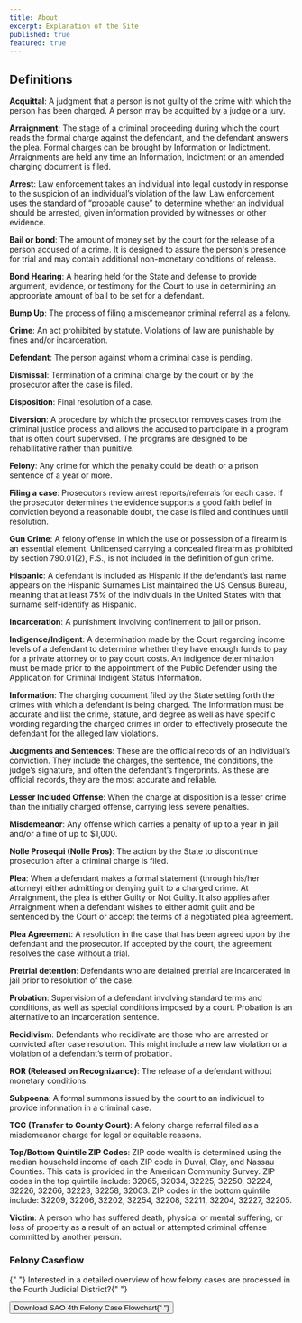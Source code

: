 ```yaml
---
title: About
excerpt: Explanation of the Site
published: true
featured: true
---
```


<Container>


## Definitions

**Acquittal**: A judgment that a person is not guilty of the crime with which the person has been charged. A person may be acquitted by a judge or a jury.

**Arraignment**: The stage of a criminal proceeding during which the court reads the formal charge against the defendant, and the defendant answers the plea. Formal charges can be brought by Information or Indictment. Arraignments are held any time an Information, Indictment or an amended charging document is filed.

**Arrest**: Law enforcement takes an individual into legal custody in response to the suspicion of an individual’s violation of the law. Law enforcement uses the standard of “probable cause” to determine whether an individual should be arrested, given information provided by witnesses or other evidence.

**Bail or bond**: The amount of money set by the court for the release of a person accused of a crime. It is designed to assure the person's presence for trial and may contain additional non-monetary conditions of release.

**Bond Hearing**: A hearing held for the State and defense to provide argument, evidence, or testimony for the Court to use in determining an appropriate amount of bail to be set for a defendant.

**Bump Up**: The process of filing a misdemeanor criminal referral as a felony.

**Crime**: An act prohibited by statute. Violations of law are punishable by fines and/or incarceration.

**Defendant**: The person against whom a criminal case is pending.

**Dismissal**: Termination of a criminal charge by the court or by the prosecutor after the case is filed.

**Disposition**: Final resolution of a case.

**Diversion**: A procedure by which the prosecutor removes cases from the criminal justice process and allows the accused to participate in a program that is often court supervised. The programs are designed to be rehabilitative rather than punitive.

**Felony**: Any crime for which the penalty could be death or a prison sentence of a year or more.

**Filing a case**: Prosecutors review arrest reports/referrals for each case. If the prosecutor determines the evidence supports a good faith belief in conviction beyond a reasonable doubt, the case is filed and continues until resolution.

**Gun Crime**: A felony offense in which the use or possession of a firearm is an essential element. Unlicensed carrying a concealed firearm as prohibited by section 790.01(2), F.S., is not included in the definition of gun crime.

**Hispanic**: A defendant is included as Hispanic if the defendant’s last name appears on the Hispanic Surnames List maintained the US Census Bureau, meaning that at least 75% of the individuals in the United States with that surname self-identify as Hispanic.

**Incarceration**: A punishment involving confinement to jail or prison.

**Indigence/Indigent**: A determination made by the Court regarding income levels of a defendant to determine whether they have enough funds to pay for a private attorney or to pay court costs. An indigence determination must be made prior to the appointment of the Public Defender using the Application for Criminal Indigent Status Information.

**Information**: The charging document filed by the State setting forth the crimes with which a defendant is being charged. The Information must be accurate and list the crime, statute, and degree as well as have specific wording regarding the charged crimes in order to effectively prosecute the defendant for the alleged law violations.

**Judgments and Sentences**: These are the official records of an individual’s conviction. They include the charges, the sentence, the conditions, the judge’s signature, and often the defendant’s fingerprints. As these are official records, they are the most accurate and reliable.

**Lesser Included Offense**: When the charge at disposition is a lesser crime than the initially charged offense, carrying less severe penalties.

**Misdemeanor**: Any offense which carries a penalty of up to a year in jail and/or a fine of up to \$1,000.

**Nolle Prosequi (Nolle Pros)**: The action by the State to discontinue prosecution after a criminal charge is filed.

**Plea**: When a defendant makes a formal statement (through his/her attorney) either admitting or denying guilt to a charged crime. At Arraignment, the plea is either Guilty or Not Guilty. It also applies after Arraignment when a defendant wishes to either admit guilt and be sentenced by the Court or accept the terms of a negotiated plea agreement.

**Plea Agreement**: A resolution in the case that has been agreed upon by the defendant and the prosecutor. If accepted by the court, the agreement resolves the case without a trial.

**Pretrial detention**: Defendants who are detained pretrial are incarcerated in jail prior to resolution of the case.

**Probation**: Supervision of a defendant involving standard terms and conditions, as well as special conditions imposed by a court. Probation is an alternative to an incarceration sentence.

**Recidivism**: Defendants who recidivate are those who are arrested or convicted after case resolution. This might include a new law violation or a violation of a defendant’s term of probation.

**ROR (Released on Recognizance)**: The release of a defendant without monetary conditions.

**Subpoena**: A formal summons issued by the court to an individual to provide information in a criminal case.

**TCC (Transfer to County Court)**: A felony charge referral filed as a misdemeanor charge for legal or equitable reasons.

**Top/Bottom Quintile ZIP Codes**: ZIP code wealth is determined using the median household income of each ZIP code in Duval, Clay, and Nassau Counties. This data is provided in the American Community Survey. ZIP codes in the top quintile include: 32065, 32034, 32225, 32250, 32224, 32226, 32266, 32223, 32258, 32003. ZIP codes in the bottom quintile include: 32209, 32206, 32202, 32254, 32208, 32211, 32204, 32227, 32205.

**Victim**: A person who has suffered death, physical or mental suffering, or loss of property as a result of an actual or attempted criminal offense committed by another person.

### Felony Caseflow

<P mb="3">
  {" "}
  Interested in a detailed overview of how felony cases are processed in the
  Fourth Judicial District?{" "}
</P>

<Button as="a" href="/Felony Case Flow Chart Final G.pdf" variant="link lg">
  Download SAO 4th Felony Case Flowchart{" "}
  <Icon name="arrow-right-circle" ml="2" />
</Button>

</Container>

